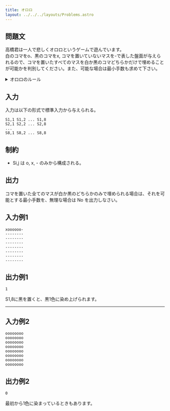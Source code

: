 ```yaml
---
title: オロロ
layout: ../../../layouts/Problems.astro
---
```



## 問題文

高橋君は一人で悲しくオロロというゲームで遊んでいます。<br />
白のコマを<CharacterDecorate>o</CharacterDecorate>、黒のコマを<CharacterDecorate>x</CharacterDecorate>, コマを置いていないマスを<CharacterDecorate>-</CharacterDecorate>で表した盤面が与えられるので、コマを置いたすべてのマスを白か黒のコマどちらかだけで埋めることが可能かを判別してください。また、可能な場合は最小手数も求めて下さい。

<details>
  <summary>オロロのルール</summary>

  - 盤面は 8×8 のマスで構成されています。
  - オロロのコマは両面タイプで、片面が白、もう片面が黒になっています。ひっくり返すことで色が変わります。
  - 各マスには白 (<CharacterDecorate>o</CharacterDecorate>) または黒 (<CharacterDecorate>x</CharacterDecorate>) のコマを置けます。
  - 高橋君は一人でこのゲームをプレイしており、自分で白と黒を交互に操作します。
  - 縦・横・斜めいずれかの方向に、すでに置かれたコマと直線状に並ぶ位置に新しいコマを置くと、その間にあるコマはすべて裏返り、自分の色になります。
  - ただし、間に相手色のコマが挟まれていない場合、ひっくり返りは起きず、そのマスには置けません。
  - コマを置いた全てのマスが白か黒のどちらかのみで埋められるように高橋君は最適な選択を行います。

</details>

## 入力

入力は以下の形式で標準入力から与えられる。

```text
S1,1 S1,2 ... S1,8
S2,1 S2,2 ... S2,8
...
S8,1 S8,2 ... S8,8
```

## 制約

<ul>
	<li>Si,j は <CharacterDecorate>o</CharacterDecorate>, <CharacterDecorate>x</CharacterDecorate>, <CharacterDecorate>-</CharacterDecorate> のみから構成される。</li>
</ul>

## 出力

コマを置いた全てのマスが白か黒のどちらかのみで埋められる場合は、それを可能とする最小手数を、無理な場合は <CharacterDecorate>No</CharacterDecorate> を出力しなさい。

## 入力例1

```text
xoooooo-
--------
--------
--------
--------
--------
--------
--------
```

## 出力例1

```text
1
```

S1,8に黒を置くと、黒1色に染め上げられます。

---

## 入力例2

```text
oooooooo
oooooooo
oooooooo
oooooooo
oooooooo
oooooooo
oooooooo
oooooooo
```

## 出力例2

```text
0
```

最初から1色に染まっているときもあります。